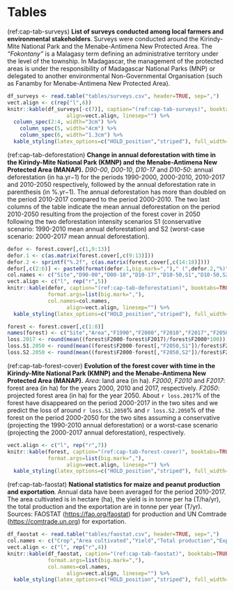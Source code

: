 # Tables

(ref:cap-tab-surveys) **List of surveys conducted among local farmers and environmental stakeholders**. Surveys were conducted around the Kirindy-Mite National Park and the Menabe-Antimena New Protected Area. The _"Fokontany"_ is a Malagasy term defining an administrative territory under the level of the township. In Madagascar, the management of the protected areas is under the responsibility of Madagascar National Parks (MNP) or delegated to another environmental Non-Governmental Organisation (such as Fanamby for Menabe-Antimena New Protected Area).\vspace{0.5cm} 

```r
df_surveys <- read.table("tables/surveys.csv", header=TRUE, sep=",")
vect.align <- c(rep("l",6))
knitr::kable(df_surveys[-c(7)], caption="(ref:cap-tab-surveys)", booktabs=TRUE,
			       align=vect.align, linesep="") %>%
  column_spec(2:4, width="3cm") %>%
	column_spec(5, width="4cm") %>%
	column_spec(6, width="1.3cm") %>%
  kable_styling(latex_options=c("HOLD_position","striped"), full_width=FALSE, position="center", font_size=10)
```

(ref:cap-tab-deforestation) **Change in annual deforestation with time in the Kirindy-Mite National Park (KMNP) and the Menabe-Antimena New Protected Area (MANAP).** _D90-00_, _D00-10_, _D10-17_ and _D10-50_: annual deforestation (in ha.yr$-1$) for the periods 1990-2000, 2000-2010, 2010-2017 and 2010-2050 respectively, followed by the annual deforestation rate in parenthesis  (in %.yr$-1$). The annual deforestation has more than doubled on the period 2010-2017 compared to the period 2000-2010. The two last columns of the table indicate the mean annual deforestation on the period 2010-2050 resulting from the projection of the forest cover in 2050 following the two deforestation intensity scenarios S1 (conservative scenario: 1990-2010 mean annual deforestation) and S2 (worst-case scenario: 2000-2017 mean annual deforestation).\vspace{0.5cm} 

```r
defor <- forest.cover[,c(1,9:13)]
defor.1 <- c(as.matrix(forest.cover[,c(9:13)]))
defor.2 <- sprintf("%.2f", c(as.matrix(forest.cover[,c(14:18)])))
defor[,c(2:6)] <- paste0(format(defor.1,big.mark=",")," (",defor.2,"%)")
col.names <- c("Site","D90-00","D00-10","D10-17","D10-50,S1","D10-50,S2")
vect.align <- c("l", rep("r",5))
knitr::kable(defor, caption="(ref:cap-tab-deforestation)", booktabs=TRUE,
             format.args=list(big.mark=","),
             col.names=col.names,
			       align=vect.align, linesep="") %>%
  kable_styling(latex_options=c("HOLD_position","striped"), full_width=FALSE, position="center")
```

```r
forest <- forest.cover[,c(1:8)]
names(forest) <- c("Site","Area","F1990","F2000","F2010","F2017","F2050,S1","F2050,S2")
loss.2017 <- round(mean((forest$F2000-forest$F2017)/forest$F2000*100))
loss.S1.2050 <- round(mean((forest$F2000-forest[,"F2050,S1"])/forest$F2000*100))
loss.S2.2050 <- round(mean((forest$F2000-forest[,"F2050,S2"])/forest$F2000*100))
```

(ref:cap-tab-forest-cover) **Evolution of the forest cover with time in the Kirindy-Mite National Park (KMNP) and the Menabe-Antimena New Protected Area (MANAP).** _Area_: land area (in ha). _F2000_, _F2010_ and _F2017_: forest area (in ha) for the years 2000, 2010 and 2017, respectively. _F2050_: projected forest area (in ha) for the year 2050. About `r loss.2017`% of the forest have disappeared on the period 2000-2017 in the two sites and we predict the loss of around `r loss.S1.2050`% and `r loss.S2.2050`% of the forest on the period 2000-2050 for the two sites assuming a conservative (projecting the 1990-2010 annual deforestation) or a worst-case scenario (projecting the 2000-2017 annual deforestation), respectively.\vspace{0.5cm}   

```r
vect.align <- c("l", rep("r",7))
knitr::kable(forest, caption="(ref:cap-tab-forest-cover)", booktabs=TRUE,
             format.args=list(big.mark=","),
			       align=vect.align, linesep="") %>%
  kable_styling(latex_options=c("HOLD_position","striped"), full_width=FALSE, position="center")
```

(ref:cap-tab-faostat) **National statistics for maize and peanut production and exportation**. Annual data have been averaged for the period 2010-2017. The area cultivated is in hectare (ha), the yield is in tonne per ha (T/ha/yr), the total production and the exportation are in tonne per year (T/yr). Sources: FAOSTAT (<https://fao.org/faostat>) for production and UN Comtrade (<https://comtrade.un.org>) for exportation.\vspace{0.5cm}   

```r
df_faostat <- read.table("tables/faostat.csv", header=TRUE, sep=",")
col.names <- c("Crop","Area cultivated","Yield","Total production","Exportation")
vect.align <- c("l", rep("r",4))
knitr::kable(df_faostat, caption="(ref:cap-tab-faostat)", booktabs=TRUE,
             format.args=list(big.mark=","),
             col.names=col.names,
			       align=vect.align, linesep="") %>%
  kable_styling(latex_options=c("HOLD_position","striped"), full_width=FALSE, position="center")
```

\newpage